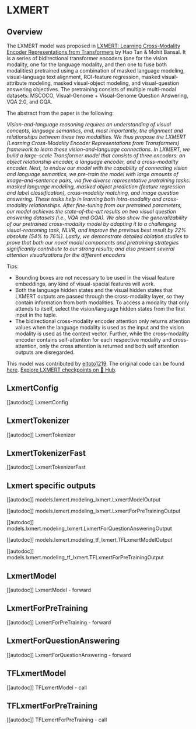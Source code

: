 <!--Copyright 2020 The HuggingFace Team. All rights reserved.

Licensed under the Apache License, Version 2.0 (the "License"); you may not use this file except in compliance with
the License. You may obtain a copy of the License at

http://www.apache.org/licenses/LICENSE-2.0

Unless required by applicable law or agreed to in writing, software distributed under the License is distributed on
an "AS IS" BASIS, WITHOUT WARRANTIES OR CONDITIONS OF ANY KIND, either express or implied. See the License for the
specific language governing permissions and limitations under the License.
-->

# LXMERT

## Overview

The LXMERT model was proposed in [LXMERT: Learning Cross-Modality Encoder Representations from Transformers](https://arxiv.org/abs/1908.07490) by Hao Tan & Mohit Bansal. It is a series of bidirectional transformer encoders
(one for the vision modality, one for the language modality, and then one to fuse both modalities) pretrained using a
combination of masked language modeling, visual-language text alignment, ROI-feature regression, masked
visual-attribute modeling, masked visual-object modeling, and visual-question answering objectives. The pretraining
consists of multiple multi-modal datasets: MSCOCO, Visual-Genome + Visual-Genome Question Answering, VQA 2.0, and GQA.

The abstract from the paper is the following:

*Vision-and-language reasoning requires an understanding of visual concepts, language semantics, and, most importantly,
the alignment and relationships between these two modalities. We thus propose the LXMERT (Learning Cross-Modality
Encoder Representations from Transformers) framework to learn these vision-and-language connections. In LXMERT, we
build a large-scale Transformer model that consists of three encoders: an object relationship encoder, a language
encoder, and a cross-modality encoder. Next, to endow our model with the capability of connecting vision and language
semantics, we pre-train the model with large amounts of image-and-sentence pairs, via five diverse representative
pretraining tasks: masked language modeling, masked object prediction (feature regression and label classification),
cross-modality matching, and image question answering. These tasks help in learning both intra-modality and
cross-modality relationships. After fine-tuning from our pretrained parameters, our model achieves the state-of-the-art
results on two visual question answering datasets (i.e., VQA and GQA). We also show the generalizability of our
pretrained cross-modality model by adapting it to a challenging visual-reasoning task, NLVR, and improve the previous
best result by 22% absolute (54% to 76%). Lastly, we demonstrate detailed ablation studies to prove that both our novel
model components and pretraining strategies significantly contribute to our strong results; and also present several
attention visualizations for the different encoders*

Tips:

- Bounding boxes are not necessary to be used in the visual feature embeddings, any kind of visual-spacial features
  will work.
- Both the language hidden states and the visual hidden states that LXMERT outputs are passed through the
  cross-modality layer, so they contain information from both modalities. To access a modality that only attends to
  itself, select the vision/language hidden states from the first input in the tuple.
- The bidirectional cross-modality encoder attention only returns attention values when the language modality is used
  as the input and the vision modality is used as the context vector. Further, while the cross-modality encoder
  contains self-attention for each respective modality and cross-attention, only the cross attention is returned and
  both self attention outputs are disregarded.

This model was contributed by [eltoto1219](https://huggingface.co/eltoto1219). The original code can be found [here](https://github.com/airsplay/lxmert).
[Explore LXMERT checkpoints on 🤗 Hub](https://huggingface.co/models?sort=downloads&search=LXMERT).

## LxmertConfig

[[autodoc]] LxmertConfig

## LxmertTokenizer

[[autodoc]] LxmertTokenizer

## LxmertTokenizerFast

[[autodoc]] LxmertTokenizerFast

## Lxmert specific outputs

[[autodoc]] models.lxmert.modeling_lxmert.LxmertModelOutput

[[autodoc]] models.lxmert.modeling_lxmert.LxmertForPreTrainingOutput

[[autodoc]] models.lxmert.modeling_lxmert.LxmertForQuestionAnsweringOutput

[[autodoc]] models.lxmert.modeling_tf_lxmert.TFLxmertModelOutput

[[autodoc]] models.lxmert.modeling_tf_lxmert.TFLxmertForPreTrainingOutput

## LxmertModel

[[autodoc]] LxmertModel
    - forward

## LxmertForPreTraining

[[autodoc]] LxmertForPreTraining
    - forward

## LxmertForQuestionAnswering

[[autodoc]] LxmertForQuestionAnswering
    - forward

## TFLxmertModel

[[autodoc]] TFLxmertModel
    - call

## TFLxmertForPreTraining

[[autodoc]] TFLxmertForPreTraining
    - call
